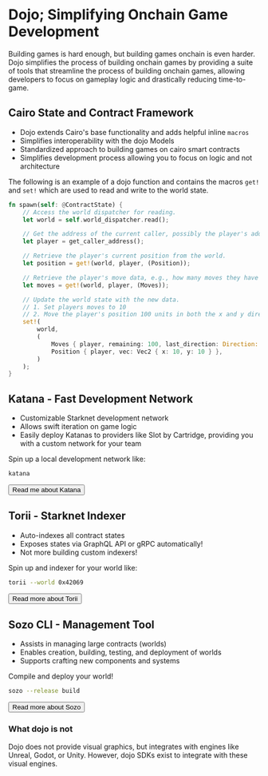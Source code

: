

# Dojo; Simplifying Onchain Game Development

Building games is hard enough, but building games onchain is even harder. Dojo simplifies the process of building onchain games by providing a suite of tools that streamline the process of building onchain games, allowing developers to focus on gameplay logic and drastically reducing time-to-game.

## Cairo State and Contract Framework

- Dojo extends Cairo's base functionality and adds helpful inline `macros`
- Simplifies interoperability with the dojo Models
- Standardized approach to building games on cairo smart contracts
- Simplifies development process allowing you to focus on logic and not architecture


The following is an example of a dojo function and contains the macros `get!` and `set!` which are used to read and write to the world state.

```rust
fn spawn(self: @ContractState) {
    // Access the world dispatcher for reading.
    let world = self.world_dispatcher.read();

    // Get the address of the current caller, possibly the player's address.
    let player = get_caller_address();

    // Retrieve the player's current position from the world.
    let position = get!(world, player, (Position));

    // Retrieve the player's move data, e.g., how many moves they have left.
    let moves = get!(world, player, (Moves));

    // Update the world state with the new data.
    // 1. Set players moves to 10
    // 2. Move the player's position 100 units in both the x and y direction.
    set!(
        world,
        (
            Moves { player, remaining: 100, last_direction: Direction::None },
            Position { player, vec: Vec2 { x: 10, y: 10 } },
        )
    );
}

```

## Katana - Fast Development Network

- Customizable Starknet development network
- Allows swift iteration on game logic
- Easily deploy Katanas to providers like Slot by Cartridge, providing you with a custom network for your team

Spin up a local development network like:

```bash
katana
```

<Button href="/toolchain/katana/overview">Read me about Katana</Button>

## Torii - Starknet Indexer

- Auto-indexes all contract states
- Exposes states via GraphQL API or gRPC automatically!
- Not more building custom indexers!

Spin up and indexer for your world like:

```bash
torii --world 0x42069
```

<Button href="/toolchain/torii/overview">Read more about Torii</Button>

## Sozo CLI - Management Tool

- Assists in managing large contracts (worlds)
- Enables creation, building, testing, and deployment of worlds
- Supports crafting new components and systems

Compile and deploy your world!

```bash
sozo --release build
```

<Button href="/toolchain/sozo/overview">Read more about Sozo</Button>


### What dojo is not

Dojo does not provide visual graphics, but integrates with engines like Unreal, Godot, or Unity. However, dojo SDKs exist to integrate with these visual engines.
